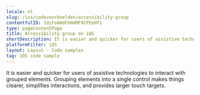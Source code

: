 ```yaml
---
locale: nl
slug: /ios/codevoorbeelden/accessibility-group
contentfulID: 2diFoAWdFbNdMF9CPEeHf1
type: pageContentPage
title: Accessibility group on iOS
shortDescription: It is easier and quicker for users of assistive technologies to interact with grouped elements.
platformFilter: iOS
layout: Layout - Code samples
tag: iOS code sample
---
```


It is easier and quicker for users of assistive technologies to interact with grouped elements. Grouping elements into a single control makes things clearer, simplifies interactions, and provides larger touch targets.

<CodeSample id="accessibility-group" locale="nl" platform="ios"/>